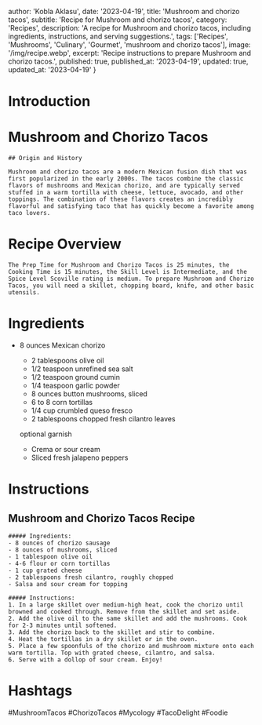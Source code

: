 
  author: 'Kobla Aklasu',
  date: '2023-04-19',
  title: 'Mushroom and chorizo tacos',
  subtitle: 'Recipe for Mushroom and chorizo tacos',
  category: 'Recipes',
  description: 'A recipe for Mushroom and chorizo tacos, including ingredients, instructions, and serving suggestions.',
  tags: ['Recipes', 'Mushrooms', 'Culinary', 'Gourmet', 'mushroom and chorizo tacos'],
  image: '/img/recipe.webp',
  excerpt: 'Recipe instructions to prepare Mushroom and chorizo tacos.',
  published: true,
  published_at: '2023-04-19',
  updated: true,
  updated_at: '2023-04-19'
}


  # Introduction

# Mushroom and Chorizo Tacos 
    
    ## Origin and History
    
    Mushroom and chorizo tacos are a modern Mexican fusion dish that was first popularized in the early 2000s. The tacos combine the classic flavors of mushrooms and Mexican chorizo, and are typically served stuffed in a warm tortilla with cheese, lettuce, avocado, and other toppings. The combination of these flavors creates an incredibly flavorful and satisfying taco that has quickly become a favorite among taco lovers.

# Recipe Overview

    The Prep Time for Mushroom and Chorizo Tacos is 25 minutes, the Cooking Time is 15 minutes, the Skill Level is Intermediate, and the Spice Level Scoville rating is medium. To prepare Mushroom and Chorizo Tacos, you will need a skillet, chopping board, knife, and other basic utensils.

# Ingredients

* 8 ounces Mexican chorizo
    * 2 tablespoons olive oil
    * 1/2 teaspoon unrefined sea salt
    * 1/2 teaspoon ground cumin
    * 1/4 teaspoon garlic powder
    * 8 ounces button mushrooms, sliced
    * 6 to 8 corn tortillas
    * 1/4 cup crumbled queso fresco
    * 2 tablespoons chopped fresh cilantro leaves
    
    optional garnish
    
    * Crema or sour cream
    * Sliced fresh jalapeno peppers

# Instructions

## Mushroom and Chorizo Tacos Recipe
    
    ##### Ingredients:
    - 8 ounces of chorizo sausage
    - 8 ounces of mushrooms, sliced
    - 1 tablespoon olive oil
    - 4-6 flour or corn tortillas
    - 1 cup grated cheese
    - 2 tablespoons fresh cilantro, roughly chopped
    - Salsa and sour cream for topping
    
    ##### Instructions:
    1. In a large skillet over medium-high heat, cook the chorizo until browned and cooked through. Remove from the skillet and set aside.
    2. Add the olive oil to the same skillet and add the mushrooms. Cook for 2-3 minutes until softened.
    3. Add the chorizo back to the skillet and stir to combine.
    4. Heat the tortillas in a dry skillet or in the oven.
    5. Place a few spoonfuls of the chorizo and mushroom mixture onto each warm tortilla. Top with grated cheese, cilantro, and salsa.
    6. Serve with a dollop of sour cream. Enjoy!

# Hashtags

#MushroomTacos #ChorizoTacos #Mycology #TacoDelight #Foodie



